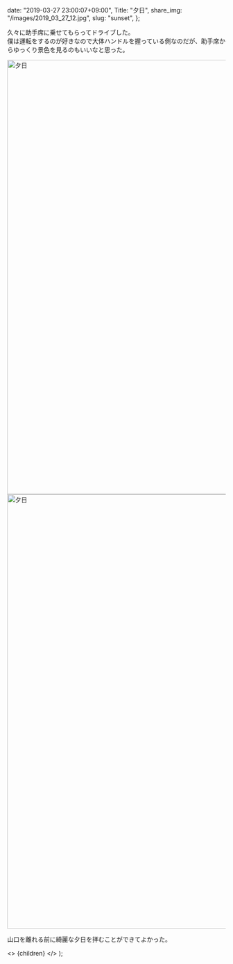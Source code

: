 
  date: "2019-03-27 23:00:07+09:00",
  Title: "夕日",
  share_img: "/images/2019_03_27_12.jpg",
  slug: "sunset",
};

久々に助手席に乗せてもらってドライブした。<br />
僕は運転をするのが好きなので大体ハンドルを握っている側なのだが、助手席からゆっくり景色を見るのもいいなと思った。

<img src="/images/2019_03_27_12.jpg" alt="夕日" width="1500" height="1000" loading="lazy" />

<img src="/images/2019_03_27_13.jpg" alt="夕日" width="1500" height="1000" loading="lazy" />

山口を離れる前に綺麗な夕日を拝むことができてよかった。

  <>
    <Head>
      <title>{meta.Title} | 異郷好実</title>
    </Head>
    <PostLayout meta={meta}>{children}</PostLayout>
  </>
);
